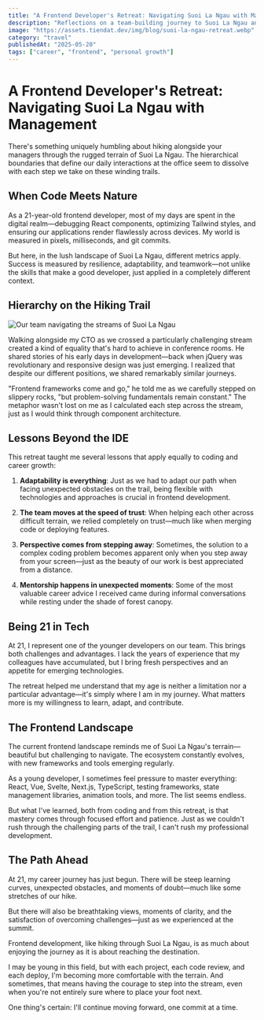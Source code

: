 ```yaml
---
title: "A Frontend Developer's Retreat: Navigating Suoi La Ngau with Management"
description: "Reflections on a team-building journey to Suoi La Ngau and what it taught me about frontend development at 21."
image: "https://assets.tiendat.dev/img/blog/suoi-la-ngau-retreat.webp"
category: "travel"
publishedAt: "2025-05-20"
tags: ["career", "frontend", "personal growth"]
---
```


# A Frontend Developer's Retreat: Navigating Suoi La Ngau with Management

There's something uniquely humbling about hiking alongside your managers through the rugged terrain of Suoi La Ngau. The hierarchical boundaries that define our daily interactions at the office seem to dissolve with each step we take on these winding trails.

## When Code Meets Nature

As a 21-year-old frontend developer, most of my days are spent in the digital realm—debugging React components, optimizing Tailwind styles, and ensuring our applications render flawlessly across devices. My world is measured in pixels, milliseconds, and git commits.

But here, in the lush landscape of Suoi La Ngau, different metrics apply. Success is measured by resilience, adaptability, and teamwork—not unlike the skills that make a good developer, just applied in a completely different context.

## Hierarchy on the Hiking Trail

![Our team navigating the streams of Suoi La Ngau](/blog/la-ngau.jpg)

Walking alongside my CTO as we crossed a particularly challenging stream created a kind of equality that's hard to achieve in conference rooms. He shared stories of his early days in development—back when jQuery was revolutionary and responsive design was just emerging. I realized that despite our different positions, we shared remarkably similar journeys.

"Frontend frameworks come and go," he told me as we carefully stepped on slippery rocks, "but problem-solving fundamentals remain constant." The metaphor wasn't lost on me as I calculated each step across the stream, just as I would think through component architecture.

## Lessons Beyond the IDE

This retreat taught me several lessons that apply equally to coding and career growth:

1. **Adaptability is everything**: Just as we had to adapt our path when facing unexpected obstacles on the trail, being flexible with technologies and approaches is crucial in frontend development.

2. **The team moves at the speed of trust**: When helping each other across difficult terrain, we relied completely on trust—much like when merging code or deploying features.

3. **Perspective comes from stepping away**: Sometimes, the solution to a complex coding problem becomes apparent only when you step away from your screen—just as the beauty of our work is best appreciated from a distance.

4. **Mentorship happens in unexpected moments**: Some of the most valuable career advice I received came during informal conversations while resting under the shade of forest canopy.

## Being 21 in Tech

At 21, I represent one of the younger developers on our team. This brings both challenges and advantages. I lack the years of experience that my colleagues have accumulated, but I bring fresh perspectives and an appetite for emerging technologies.

The retreat helped me understand that my age is neither a limitation nor a particular advantage—it's simply where I am in my journey. What matters more is my willingness to learn, adapt, and contribute.

## The Frontend Landscape

The current frontend landscape reminds me of Suoi La Ngau's terrain—beautiful but challenging to navigate. The ecosystem constantly evolves, with new frameworks and tools emerging regularly.

As a young developer, I sometimes feel pressure to master everything: React, Vue, Svelte, Next.js, TypeScript, testing frameworks, state management libraries, animation tools, and more. The list seems endless.

But what I've learned, both from coding and from this retreat, is that mastery comes through focused effort and patience. Just as we couldn't rush through the challenging parts of the trail, I can't rush my professional development.

## The Path Ahead

At 21, my career journey has just begun. There will be steep learning curves, unexpected obstacles, and moments of doubt—much like some stretches of our hike.

But there will also be breathtaking views, moments of clarity, and the satisfaction of overcoming challenges—just as we experienced at the summit.

Frontend development, like hiking through Suoi La Ngau, is as much about enjoying the journey as it is about reaching the destination.

I may be young in this field, but with each project, each code review, and each deploy, I'm becoming more comfortable with the terrain. And sometimes, that means having the courage to step into the stream, even when you're not entirely sure where to place your foot next.

One thing's certain: I'll continue moving forward, one commit at a time.
